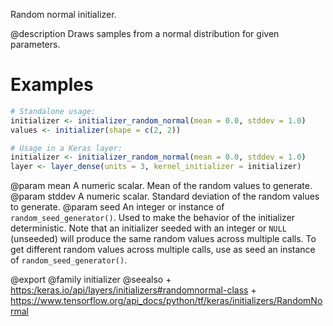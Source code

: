 Random normal initializer.

@description
Draws samples from a normal distribution for given parameters.

# Examples
```r
# Standalone usage:
initializer <- initializer_random_normal(mean = 0.0, stddev = 1.0)
values <- initializer(shape = c(2, 2))
```

```r
# Usage in a Keras layer:
initializer <- initializer_random_normal(mean = 0.0, stddev = 1.0)
layer <- layer_dense(units = 3, kernel_initializer = initializer)
```

@param mean A numeric scalar. Mean of the random
    values to generate.
@param stddev A numeric scalar. Standard deviation of
   the random values to generate.
@param seed An integer or instance of
    `random_seed_generator()`.
    Used to make the behavior of the initializer
    deterministic. Note that an initializer seeded with an integer
    or `NULL` (unseeded) will produce the same random values
    across multiple calls. To get different random values
    across multiple calls, use as seed an instance
    of `random_seed_generator()`.

@export
@family initializer
@seealso
+ <https:/keras.io/api/layers/initializers#randomnormal-class>
+ <https://www.tensorflow.org/api_docs/python/tf/keras/initializers/RandomNormal>
